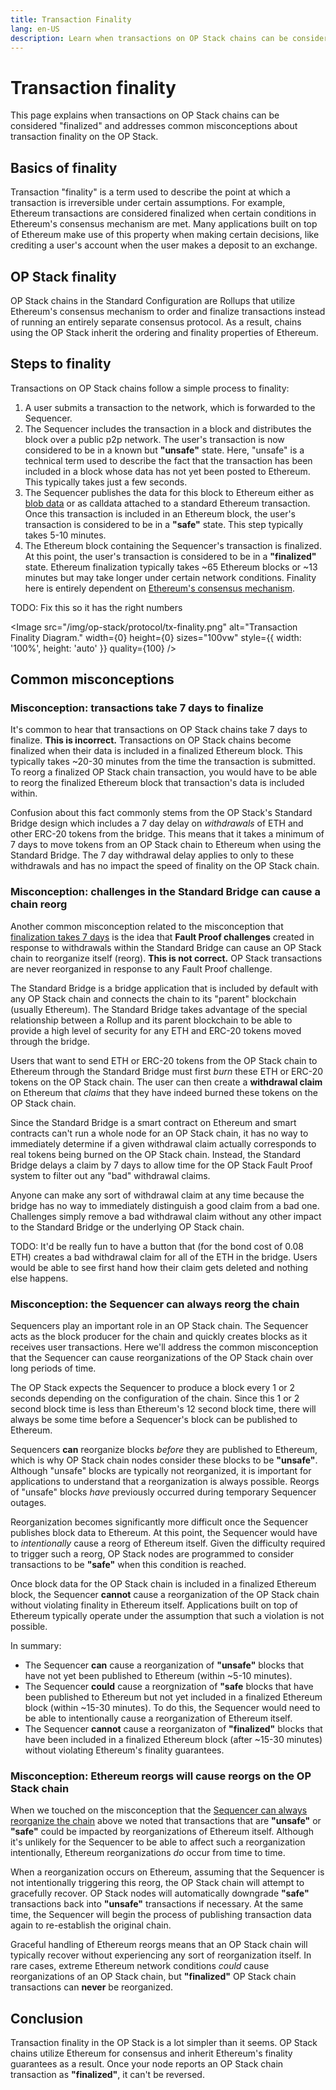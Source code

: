 ```yaml
---
title: Transaction Finality
lang: en-US
description: Learn when transactions on OP Stack chains can be considered finalized.
---
```



# Transaction finality

This page explains when transactions on OP Stack chains can be considered "finalized" and addresses common misconceptions about transaction finality on the OP Stack.

## Basics of finality

Transaction "finality" is a term used to describe the point at which a transaction is irreversible under certain assumptions. For example, Ethereum transactions are considered finalized when certain conditions in Ethereum's consensus mechanism are met. Many applications built on top of Ethereum make use of this property when making certain decisions, like crediting a user's account when the user makes a deposit to an exchange.

## OP Stack finality

OP Stack chains in the Standard Configuration are Rollups that utilize Ethereum's consensus mechanism to order and finalize transactions instead of running an entirely separate consensus protocol. As a result, chains using the OP Stack inherit the ordering and finality properties of Ethereum.

## Steps to finality

Transactions on OP Stack chains follow a simple process to finality:

1.  A user submits a transaction to the network, which is forwarded to the Sequencer.
1.  The Sequencer includes the transaction in a block and distributes the block over a public p2p network. The user's transaction is now considered to be in a known but **"unsafe"** state. Here, "unsafe" is a technical term used to describe the fact that the transaction has been included in a block whose data has not yet been posted to Ethereum. This typically takes just a few seconds.
1.  The Sequencer publishes the data for this block to Ethereum either as [blob data](https://www.eip4844.com/) or as calldata attached to a standard Ethereum transaction. Once this transaction is included in an Ethereum block, the user's transaction is considered to be in a **"safe"** state. This step typically takes 5-10 minutes.
1.  The Ethereum block containing the Sequencer's transaction is finalized. At this point, the user's transaction is considered to be in a **"finalized"** state. Ethereum finalization typically takes ~65 Ethereum blocks or ~13 minutes but may take longer under certain network conditions. Finality here is entirely dependent on [Ethereum's consensus mechanism](https://ethereum.org/en/developers/docs/consensus-mechanisms/pos/#finality).

TODO: Fix this so it has the right numbers

<Image src="/img/op-stack/protocol/tx-finality.png" alt="Transaction Finality Diagram." width={0} height={0} sizes="100vw" style={{ width: '100%', height: 'auto' }} quality={100} />

## Common misconceptions

### Misconception: transactions take 7 days to finalize

It's common to hear that transactions on OP Stack chains take 7 days to finalize. **This is incorrect.** Transactions on OP Stack chains become finalized when their data is included in a finalized Ethereum block. This typically takes ~20-30 minutes from the time the transaction is submitted. To reorg a finalized OP Stack chain transaction, you would have to be able to reorg the finalized Ethereum block that transaction's data is included within.

Confusion about this fact commonly stems from the OP Stack's Standard Bridge design which includes a 7 day delay on *withdrawals* of ETH and other ERC-20 tokens from the bridge. This means that it takes a minimum of 7 days to move tokens from an OP Stack chain to Ethereum when using the Standard Bridge. The 7 day withdrawal delay applies to only to these withdrawals and has no impact the speed of finality on the OP Stack chain.

### Misconception: challenges in the Standard Bridge can cause a chain reorg

Another common misconception related to the misconception that [finalization takes 7 days](#misconception-transactions-take-7-days-to-finalize) is the idea that **Fault Proof challenges** created in response to withdrawals within the Standard Bridge can cause an OP Stack chain to reorganize itself (reorg). **This is not correct.** OP Stack transactions are never reorganized in response to any Fault Proof challenge.

The Standard Bridge is a bridge application that is included by default with any OP Stack chain and connects the chain to its "parent" blockchain (usually Ethereum). The Standard Bridge takes advantage of the special relationship between a Rollup and its parent blockchain to be able to provide a high level of security for any ETH and ERC-20 tokens moved through the bridge.

Users that want to send ETH or ERC-20 tokens from the OP Stack chain to Ethereum through the Standard Bridge must first *burn* these ETH or ERC-20 tokens on the OP Stack chain. The user can then create a **withdrawal claim** on Ethereum that *claims* that they have indeed burned these tokens on the OP Stack chain.

Since the Standard Bridge is a smart contract on Ethereum and smart contracts can't run a whole node for an OP Stack chain, it has no way to immediately determine if a given withdrawal claim actually corresponds to real tokens being burned on the OP Stack chain. Instead, the Standard Bridge delays a claim by 7 days to allow time for the OP Stack Fault Proof system to filter out any "bad" withdrawal claims.

Anyone can make any sort of withdrawal claim at any time because the bridge has no way to immediately distinguish a good claim from a bad one. Challenges simply remove a bad withdrawal claim without any other impact to the Standard Bridge or the underlying OP Stack chain.

TODO: It'd be really fun to have a button that (for the bond cost of 0.08 ETH) creates a bad withdrawal claim for all of the ETH in the bridge. Users would be able to see first hand how their claim gets deleted and nothing else happens.

### Misconception: the Sequencer can always reorg the chain

Sequencers play an important role in an OP Stack chain. The Sequencer acts as the block producer for the chain and quickly creates blocks as it receives user transactions. Here we'll address the common misconception that the Sequencer can cause reorganizations of the OP Stack chain over long periods of time.

The OP Stack expects the Sequencer to produce a block every 1 or 2 seconds depending on the configuration of the chain. Since this 1 or 2 second block time is less than Ethereum's 12 second block time, there will always be some time before a Sequencer's block can be published to Ethereum.

Sequencers **can** reorganize blocks *before* they are published to Ethereum, which is why OP Stack chain nodes consider these blocks to be **"unsafe"**. Although "unsafe" blocks are typically not reorganized, it is important for applications to understand that a reorganization is always possible. Reorgs of "unsafe" blocks *have* previously occurred during temporary Sequencer outages.

Reorganization becomes significantly more difficult once the Sequencer publishes block data to Ethereum. At this point, the Sequencer would have to *intentionally* cause a reorg of Ethereum itself. Given the difficulty required to trigger such a reorg, OP Stack nodes are programmed to consider transactions to be **"safe"** when this condition is reached.

Once block data for the OP Stack chain is included in a finalized Ethereum block, the Sequencer **cannot** cause a reorganization of the OP Stack chain without violating finality in Ethereum itself. Applications built on top of Ethereum typically operate under the assumption that such a violation is not possible.

In summary:

*   The Sequencer **can** cause a reorganization of **"unsafe"** blocks that have not yet been published to Ethereum (within ~5-10 minutes).
*   The Sequencer **could** cause a reorgnization of **"safe** blocks that have been published to Ethereum but not yet included in a finalized Ethereum block (within ~15-30 minutes). To do this, the Sequencer would need to be able to intentionally cause a reorganization of Ethereum itself.
*   The Sequencer **cannot** cause a reorganizaton of **"finalized"** blocks that have been included in a finalized Ethereum block (after ~15-30 minutes) without violating Ethereum's finality guarantees.

### Misconception: Ethereum reorgs will cause reorgs on the OP Stack chain

When we touched on the misconception that the [Sequencer can always reorganize the chain](#misconception-the-sequencer-can-always-reorganize-the-chain) above we noted that transactions that are **"unsafe"** or **"safe"** could be impacted by reorganizations of Ethereum itself. Although it's unlikely for the Sequencer to be able to affect such a reorganization intentionally, Ethereum reorganizations *do* occur from time to time.

When a reorganization occurs on Ethereum, assuming that the Sequencer is not intentionally triggering this reorg, the OP Stack chain will attempt to gracefully recover. OP Stack nodes will automatically downgrade **"safe"** transactions back into **"unsafe"** transactions if necessary. At the same time, the Sequencer will begin the process of publishing transaction data again to re-establish the original chain.

Graceful handling of Ethereum reorgs means that an OP Stack chain will typically recover without experiencing any sort of reorganization itself. In rare cases, extreme Ethereum network conditions *could* cause reorganizations of an OP Stack chain, but **"finalized"** OP Stack chain transactions can **never** be reorganized.

## Conclusion

Transaction finality in the OP Stack is a lot simpler than it seems. OP Stack chains utilize Ethereum for consensus and inherit Ethereum's finality guarantees as a result. Once your node reports an OP Stack chain transaction as **"finalized"**, it can't be reversed.
